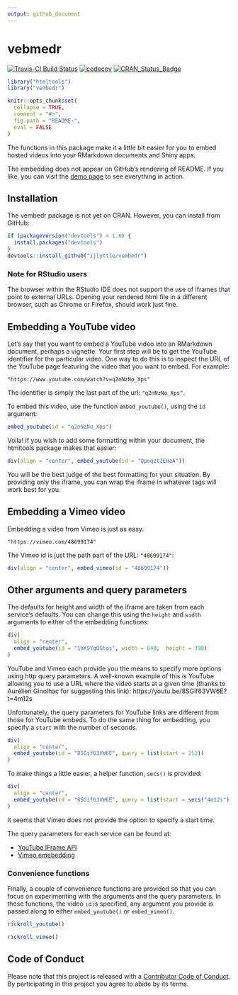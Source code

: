 ```yaml
---
output: github_document
---
```


# vebmedr

[![Travis-CI Build Status](https://travis-ci.org/ijlyttle/vembedr.svg?branch=master)](https://travis-ci.org/ijlyttle/vembedr)
[![codecov](https://codecov.io/gh/ijlyttle/vembedr/branch/master/graph/badge.svg)](https://codecov.io/gh/ijlyttle/vembedr)
[![CRAN_Status_Badge](http://www.r-pkg.org/badges/version/vembedr)](http://cran.r-project.org/package=vembedr)



```r
library("htmltools")
library("vembedr")

knitr::opts_chunk$set(
  collapse = TRUE,
  comment = "#>",
  fig.path = "README-",
  eval = FALSE
)
```

The functions in this package make it a little bit easier for you to embed hosted videos into your RMarkdown documents and Shiny apps.

The embedding does not appear on GitHub's rendering of README. If you like, you can visit the [demo page](http://ijlyttle.github.io/vembedr/) to see everything in action.

## Installation

The vembedr package is not yet on CRAN. However, you can install from GitHub:

```r
if (packageVersion("devtools") < 1.6) {
  install.packages("devtools")
}
devtools::install_github("ijlyttle/vembedr")
```

### Note for RStudio users

The browser within the RStudio IDE does not support the use of iframes that point to external URLs. Opening your rendered html file in a different browser, such as Chrome or Firefox, should work just fine. 

## Embedding a YouTube video

Let's say that you want to embed a YouTube video into an RMarkdown document, perhaps a vignette. Your first step will be to get the YouTube identifier for the particular video. One way to do this is to inspect the URL of the YouTube page featuring the video that you want to embed. For example:

```
"https://www.youtube.com/watch?v=q2nNzNo_Xps"
```

The identifier is simply the last part of the url: `"q2nNzNo_Xps"`.

To embed this video, use the function `embed_youtube()`, using the `id` argument:

```r
embed_youtube(id = "q2nNzNo_Xps")
```

Voila! If you wish to add some formatting within your document, the htmltools package makes that easier:

```r
div(align = "center", embed_youtube(id = "Qpoqzt2EHaA"))
```

You will be the best judge of the best formatting for your situation. By providing only the iframe, you can wrap the iframe in whatever tags will work best for you.

## Embedding a Vimeo video

Embedding a video from Vimeo is just as easy. 

```
"https://vimeo.com/48699174"
```

The Vimeo id is just the path part of the URL: `"48699174"`:

```r
div(align = "center", embed_vimeo(id = "48699174"))
```

## Other arguments and query parameters

The defaults for height and width of the iframe are taken from each service's defaults. You can change this using the `height` and `width` arguments to either of the embedding functions:

```r
div(
  align = "center", 
  embed_youtube(id = "1hKSYgOGtos", width = 640,  height = 390)
)
```

YouTube and Vimeo each provide you the means to specify more options using http query parameters. A well-known example of this is YouTube allowing you to use a URL where the video starts at a given time (thanks to Aurélien Ginolhac for suggesting this link): https://youtu.be/8SGif63VW6E?t=4m12s

Unfortunately, the query parameters for YouTube links are different from those for YouTube embeds. To do the same thing for embedding, you specify a `start` with the number of seconds.

```r
div(
  align = "center", 
  embed_youtube(id = "8SGif63VW6E", query = list(start = 252))
)
```

To make things a little easier, a helper function, `secs()` is provided: 

```r
div(
  align = "center", 
  embed_youtube(id = "8SGif63VW6E", query = list(start = secs("4m12s")))
)
```
It seems that Vimeo does not provide the option to specify a start time.

The query parameters for each service can be found at:

- [YouTube IFrame API](https://developers.google.com/youtube/player_parameters)
- [Vimeo emebedding](https://developer.vimeo.com/player/embedding)

### Convenience functions

Finally, a couple of convenience functions are provided so that you can focus on experimenting with the arguments and the query parameters. In these functions, the video `id` is specified, any argument you provide is passed along to either `embed_youtube()` or `embed_vimeo()`.

```r
rickroll_youtube()
```

```r
rickroll_vimeo()
```


## Code of Conduct

Please note that this project is released with a [Contributor Code of Conduct](CONDUCT.md). By participating in this project you agree to abide by its terms.
